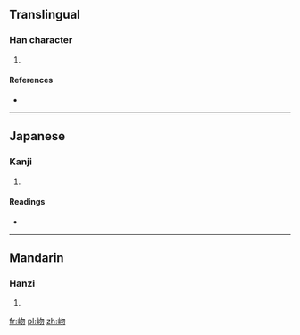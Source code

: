 ==Translingual==

===Han character===
{{Han char|rn=46|rad=山|as=04|sn=7|four=2772<sub>0</sub>|canj=山心竹竹 (UPHH)|ids=⿰[[山]][[勿]]}}

# {{defn|Han|sort=山04}}

====References====
* {{Han ref|kx=0308.120|dkj=07922|dj=0607.310|hdz=10764.100|uh=5C89|ud=23689|bh=CAC4|bd=51908}}

----

==Japanese==

===Kanji===
{{ja-kanji|grade=|rs=山04}}

# {{defn|lang=ja|sort=山04}}

====Readings====
* {{ja-readings|on=[[ぶつ]] (butsu), [[もち]] (mochi)|kun=}}

----

==Mandarin==

===Hanzi===
{{cmn-hanzi|pin=[[wù]] ([[wu4]])|wg=wu<sup>4</sup>}}

# {{defn|lang=cmn|sort=山04}}

[[fr:岉]]
[[pl:岉]]
[[zh:岉]]